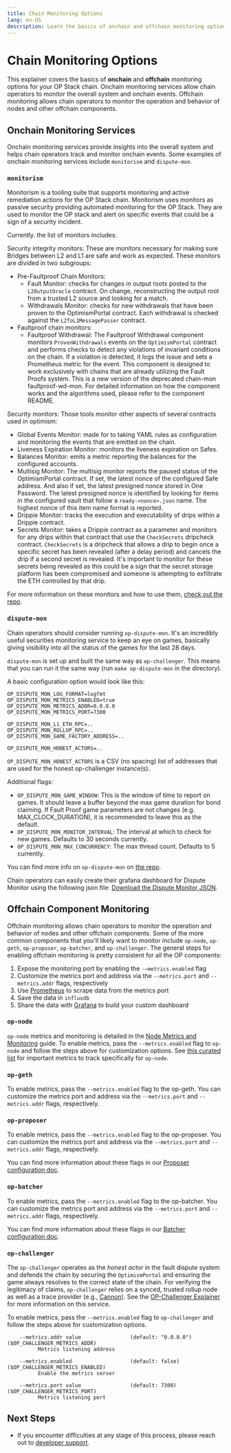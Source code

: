 ```yaml
---
title: Chain Monitoring Options
lang: en-US
description: Learn the basics of onchain and offchain monitoring options for your OP Stack chain.
---
```



# Chain Monitoring Options

This explainer covers the basics of **onchain** and **offchain** monitoring options for your OP Stack chain. Onchain monitoring services allow chain operators to monitor the overall system and onchain events.
Offchain monitoring allows chain operators to monitor the operation and behavior of nodes and other offchain components.

## Onchain Monitoring Services

Onchain monitoring services provide insights into the overall system and helps chain operators track and monitor onchain events. Some examples of onchain monitoring services include `monitorism` and `dispute-mon`.

### `monitorism`

Monitorism is a tooling suite that supports monitoring and active remediation actions for the OP Stack chain. Monitorism uses monitors as passive security providing automated monitoring for the OP Stack. They are used to monitor the OP stack and alert on specific events that could be a sign of a security incident.

Currently. the list of monitors includes:

Security integrity monitors: These are monitors necessary for making sure Bridges between L2 and L1 are safe and work as expected. These monitors are divided in two subgroups:

*   Pre-Faultproof Chain Monitors:
    *   Fault Monitor: checks for changes in output roots posted to the `L2OutputOracle` contract. On change, reconstructing the output root from a trusted L2 source and looking for a match.
    *   Withdrawals Monitor: checks for new withdrawals that have been proven to the OptimismPortal contract. Each withdrawal is checked against the `L2ToL1MessagePasser` contract.
*   Faultproof chain monitors:
    *   Faultproof Withdrawal: The Faultproof Withdrawal component monitors `ProvenWithdrawals` events on the `OptimismPortal` contract and performs checks to detect any violations of invariant conditions on the chain. If a violation is detected, it logs the issue and sets a Prometheus metric for the event. This component is designed to work exclusively with chains that are already utilizing the Fault Proofs system. This is a new version of the deprecated chain-mon faultproof-wd-mon. For detailed information on how the component works and the algorithms used, please refer to the component README.

Security monitors: Those tools monitor other aspects of several contracts used in optimism:

*   Global Events Monitor: made for to taking YAML rules as configuration and monitoring the events that are emitted on the chain.
*   Liveness Expiration Monitor: monitors the liveness expiration on Safes.
*   Balances Monitor: emits a metric reporting the balances for the configured accounts.
*   Multisig Monitor: The multisig monitor reports the paused status of the OptimismPortal contract. If set, the latest nonce of the configured Safe address. And also if set, the latest presigned nonce stored in One Password. The latest presigned nonce is identified by looking for items in the configured vault that follow a `ready-<nonce>.json` name. The highest nonce of this item name format is reported.
*   Drippie Monitor: tracks the execution and executability of drips within a Drippie contract.
*   Secrets Monitor: takes a Drippie contract as a parameter and monitors for any drips within that contract that use the `CheckSecrets` dripcheck contract. `CheckSecrets` is a dripcheck that allows a drip to begin once a specific secret has been revealed (after a delay period) and cancels the drip if a second secret is revealed. It's important to monitor for these secrets being revealed as this could be a sign that the secret storage platform has been compromised and someone is attempting to exfiltrate the ETH controlled by that drip.

For more information on these monitors and how to use them, [check out the repo](https://github.com/ethereum-optimism/monitorism?tab=readme-ov-file#monitorism).

### `dispute-mon`

Chain operators should consider running `op-dispute-mon`. It's an incredibly useful securities monitoring service to keep an eye on games, basically giving visibility into all the status of the games for the last 28 days.

`dispute-mon` is set up and built the same way as `op-challenger`. This means that you can run it the same way (run `make op-dispute-mon` in the directory).

A basic configuration option would look like this:

```
OP_DISPUTE_MON_LOG_FORMAT=logfmt
OP_DISPUTE_MON_METRICS_ENABLED=true
OP_DISPUTE_MON_METRICS_ADDR=0.0.0.0
OP_DISPUTE_MON_METRICS_PORT=7300

OP_DISPUTE_MON_L1_ETH_RPC=..
OP_DISPUTE_MON_ROLLUP_RPC=..
OP_DISPUTE_MON_GAME_FACTORY_ADDRESS=..

OP_DISPUTE_MON_HONEST_ACTORS=..
```

`OP_DISPUTE_MON_HONEST_ACTORS` is a CSV (no spacing) list of addresses that are used for the honest op-challenger instance(s).

Additional flags:

*   `OP_DISPUTE_MON_GAME_WINDOW`: This is the window of time to report on games. It should leave a buffer beyond the max game duration for bond claiming. If Fault Proof game parameters are not changes (e.g. MAX\_CLOCK\_DURATION), it is recommended to leave this as the default.
*   `OP_DISPUTE_MON_MONITOR_INTERVAL`: The interval at which to check for new games. Defaults to 30 seconds currently.
*   `OP_DISPUTE_MON_MAX_CONCURRENCY`: The max thread count. Defaults to 5 currently.

You can find more info on `op-dispute-mon` on [the repo](https://github.com/ethereum-optimism/optimism/tree/develop/op-dispute-mon).

Chain operators can easily create their grafana dashboard for Dispute Monitor using the following json file: [Download the Dispute Monitor JSON](/grafana/dispute-monitor-1718214549035.json).

## Offchain Component Monitoring

Offchain monitoring allows chain operators to monitor the operation and behavior of nodes and other offchain components. Some of the more common components that you'll likely want to monitor include `op-node`, `op-geth`, `op-proposer`, `op-batcher`, and `op-challenger`.
The general steps for enabling offchain monitoring is pretty consistent for all the OP components:

1.  Expose the monitoring port by enabling the `-—metrics.enabled` flag
2.  Customize the metrics port and address via the `--metrics.port` and `--metrics.addr` flags, respectively
3.  Use [Prometheus](https://prometheus.io/) to scrape data from the metrics port
4.  Save the data in `influxdb`
5.  Share the data with [Grafana](https://grafana.com/) to build your custom dashboard

### `op-node`

`op-node` metrics and monitoring is detailed in the [Node Metrics and Monitoring](/builders/node-operators/management/metrics) guide. To enable metrics, pass the `--metrics.enabled` flag to `op-node` and follow the steps above for customization options.
See [this curated list](/builders/node-operators/management/metrics#important-metrics) for important metrics to track specifically for `op-node`.

### `op-geth`

To enable metrics, pass the `--metrics.enabled` flag to the op-geth. You can customize the metrics port and address via the `--metrics.port` and `--metrics.addr` flags, respectively.

### `op-proposer`

To enable metrics, pass the `--metrics.enabled` flag to the op-proposer. You can customize the metrics port and address via the `--metrics.port` and `--metrics.addr` flags, respectively.

You can find more information about these flags in our [Proposer configuration doc](https://docs.optimism.io/builders/chain-operators/configuration/proposer#metricsenabled).

### `op-batcher`

To enable metrics, pass the `--metrics.enabled` flag to the op-batcher. You can customize the metrics port and address via the `--metrics.port` and `--metrics.addr` flags, respectively.

You can find more information about these flags in our [Batcher configuration doc](https://docs.optimism.io/builders/chain-operators/configuration/batcher#metricsenabled).

### `op-challenger`

The `op-challenger` operates as the *honest actor* in the fault dispute system and defends the chain by securing the `OptimismPortal` and ensuring the game always resolves to the correct state of the chain.
For verifying the legitimacy of claims, `op-challenger` relies on a synced, trusted rollup node as well as a trace provider (e.g., [Cannon](/stack/protocol/fault-proofs/cannon)). See the [OP-Challenger Explainer](/stack/protocol/fault-proofs/challenger) for more information on this service.

To enable metrics, pass the `--metrics.enabled` flag to `op-challenger` and follow the steps above for customization options.

```
    --metrics.addr value                (default: "0.0.0.0")               ($OP_CHALLENGER_METRICS_ADDR)
          Metrics listening address
   
    --metrics.enabled                   (default: false)                   ($OP_CHALLENGER_METRICS_ENABLED)
          Enable the metrics server
   
    --metrics.port value                (default: 7300)                    ($OP_CHALLENGER_METRICS_PORT)
          Metrics listening port
```

## Next Steps

*   If you encounter difficulties at any stage of this process, please reach out to [developer support](https://github.com/ethereum-optimism/developers/discussions).
